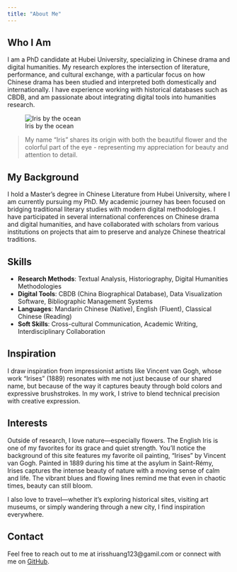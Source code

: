 ```yaml
---
title: "About Me"
---
```


## Who I Am

I am a PhD candidate at Hubei University, specializing in Chinese drama and digital humanities. My research explores the intersection of literature, performance, and cultural exchange, with a particular focus on how Chinese drama has been studied and interpreted both domestically and internationally. I have experience working with historical databases such as CBDB, and am passionate about integrating digital tools into humanities research.

![Iris by the ocean](images/profile.jpg)

> My name "Iris" shares its origin with both the beautiful flower and the colorful part of the eye - representing my appreciation for beauty and attention to detail.

## My Background

I hold a Master's degree in Chinese Literature from Hubei University, where I am currently pursuing my PhD. My academic journey has been focused on bridging traditional literary studies with modern digital methodologies. I have participated in several international conferences on Chinese drama and digital humanities, and have collaborated with scholars from various institutions on projects that aim to preserve and analyze Chinese theatrical traditions.

## Skills

- **Research Methods**: Textual Analysis, Historiography, Digital Humanities Methodologies
- **Digital Tools**: CBDB (China Biographical Database), Data Visualization Software, Bibliographic Management Systems
- **Languages**: Mandarin Chinese (Native), English (Fluent), Classical Chinese (Reading)
- **Soft Skills**: Cross-cultural Communication, Academic Writing, Interdisciplinary Collaboration

## Inspiration

I draw inspiration from impressionist artists like Vincent van Gogh, whose work "Irises" (1889) resonates with me not just because of our shared name, but because of the way it captures beauty through bold colors and expressive brushstrokes. In my work, I strive to blend technical precision with creative expression.

## Interests

Outside of research, I love nature—especially flowers. The English Iris is one of my favorites for its grace and quiet strength. You’ll notice the background of this site features my favorite oil painting, "Irises" by Vincent van Gogh. Painted in 1889 during his time at the asylum in Saint-Rémy, Irises captures the intense beauty of nature with a moving sense of calm and life. The vibrant blues and flowing lines remind me that even in chaotic times, beauty can still bloom.

I also love to travel—whether it’s exploring historical sites, visiting art museums, or simply wandering through a new city, I find inspiration everywhere.

## Contact

Feel free to reach out to me at irisshuang123@gamil.com or connect with me on [GitHub](https://github.com/Irisshuang-star).
